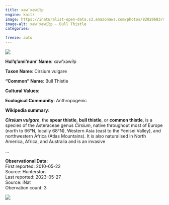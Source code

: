 ```yaml
---
title: xəw’xəwíłp
engine: knitr
image: https://inaturalist-open-data.s3.amazonaws.com/photos/82020683/medium.jpg
image-alt: xəw’xəwíłp - Bull Thistle
categories:

freeze: auto
---
```

![](https://inaturalist-open-data.s3.amazonaws.com/photos/82020683/medium.jpg){fig-alt="xəw’xəwíłp - Bull Thistle"}

**Hul'q'umi'num' Name**: xəw’xəwíłp



**Taxon Name**: Cirsium vulgare

**"Common" Name**: Bull Thistle

**Cultural Values**:  

::: {layout-nrow=1 style="width:60%"}

:::

**Ecological Community**: Anthropogenic

**Wikipedia summary**:  
<p class="mw-empty-elt">
</p>

<i><b>Cirsium vulgare</b></i>, the <b>spear thistle</b>, <b>bull thistle</b>, or <b>common thistle</b>, is a species of the Asteraceae genus <i>Cirsium</i>, native throughout most of Europe (north to 66°N, locally 68°N), Western Asia (east to the Yenisei Valley), and northwestern Africa (Atlas Mountains). It is also naturalised in North America, Africa, and Australia and is an invasive</p>...

**Observational Data**:   
First reported: 2010-05-22  
Source: Hunterston  
Last reported: 2023-05-27  
Source: iNat  
Obervation count: 3

![](community_dist.png)
